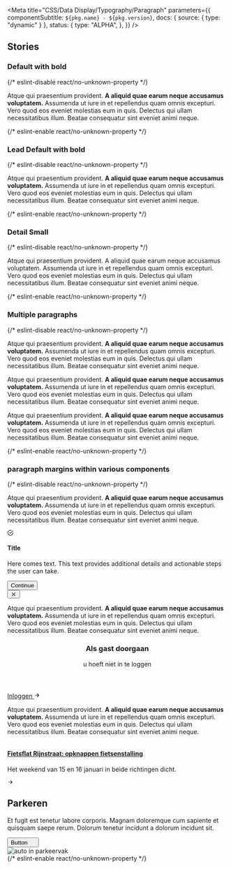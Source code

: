 
<Meta
  title="CSS/Data Display/Typography/Paragraph"
  parameters={{
    componentSubtitle: `${pkg.name} - ${pkg.version}`,
    docs: { source: { type: "dynamic" } },
    status: {
      type: "ALPHA",
    },
  }}
/>

<DesignTokenDocBlock categoryName="Paragraph" viewType="table" />

## Stories

### Default with bold

<Canvas>
  {/* eslint-disable react/no-unknown-property */}
  <Story name="Default">
    <p class="utrecht-paragraph">
      Atque qui praesentium provident. <strong>A aliquid quae earum neque accusamus voluptatem.</strong> Assumenda ut
      iure in et repellendus quam omnis excepturi. Vero quod eos eveniet molestias eum in quis. Delectus qui ullam
      necessitatibus illum. Beatae consequatur sint eveniet animi neque.
    </p>
  </Story>
  {/* eslint-enable react/no-unknown-property */}
</Canvas>

### Lead Default with bold

<Canvas>
  {/* eslint-disable react/no-unknown-property */}
  <Story name="Lead Default">
    <p class="utrecht-paragraph utrecht-paragraph--lead">
      Atque qui praesentium provident. <strong>A aliquid quae earum neque accusamus voluptatem.</strong> Assumenda ut
      iure in et repellendus quam omnis excepturi. Vero quod eos eveniet molestias eum in quis. Delectus qui ullam
      necessitatibus illum. Beatae consequatur sint eveniet animi neque.
    </p>
  </Story>
  {/* eslint-enable react/no-unknown-property */}
</Canvas>

### Detail Small

<Canvas>
  {/* eslint-disable react/no-unknown-property */}
  <Story name="Detail Small">
    <p class="utrecht-paragraph utrecht-paragraph--denhaag-detail">
      Atque qui praesentium provident. A aliquid quae earum neque accusamus voluptatem. Assumenda ut iure in et
      repellendus quam omnis excepturi. Vero quod eos eveniet molestias eum in quis. Delectus qui ullam necessitatibus
      illum. Beatae consequatur sint eveniet animi neque.
    </p>
  </Story>
  {/* eslint-enable react/no-unknown-property */}
</Canvas>

### Multiple paragraphs

<Canvas>
  {/* eslint-disable react/no-unknown-property */}
  <Story name="Multiple paragraphs">
    <p class="utrecht-paragraph utrecht-paragraph--lead">
      Atque qui praesentium provident. <strong>A aliquid quae earum neque accusamus voluptatem.</strong> Assumenda ut
      iure in et repellendus quam omnis excepturi. Vero quod eos eveniet molestias eum in quis. Delectus qui ullam
      necessitatibus illum. Beatae consequatur sint eveniet animi neque.
    </p>
    <p class="utrecht-paragraph">
      Atque qui praesentium provident. <strong>A aliquid quae earum neque accusamus voluptatem.</strong> Assumenda ut
      iure in et repellendus quam omnis excepturi. Vero quod eos eveniet molestias eum in quis. Delectus qui ullam
      necessitatibus illum. Beatae consequatur sint eveniet animi neque.
    </p>
    <p class="utrecht-paragraph">
      Atque qui praesentium provident. <strong>A aliquid quae earum neque accusamus voluptatem.</strong> Assumenda ut
      iure in et repellendus quam omnis excepturi. Vero quod eos eveniet molestias eum in quis. Delectus qui ullam
      necessitatibus illum. Beatae consequatur sint eveniet animi neque.
    </p>
  </Story>
  {/* eslint-enable react/no-unknown-property */}
</Canvas>

### paragraph margins within various components

<Canvas>
  {/* eslint-disable react/no-unknown-property */}
  <Story name="paragraph margins within various components">
    <p class="utrecht-paragraph">
      Atque qui praesentium provident. <strong>A aliquid quae earum neque accusamus voluptatem.</strong> Assumenda ut
      iure in et repellendus quam omnis excepturi. Vero quod eos eveniet molestias eum in quis. Delectus qui ullam
      necessitatibus illum. Beatae consequatur sint eveniet animi neque.
    </p>
    <div class="denhaag-alert denhaag-alert--success">
      <div class="denhaag-alert__main-content">
        <div class="denhaag-alert__icon">
          <svg
            aria-hidden="true"
            class="denhaag-icon"
            focusable="false"
            height="1em"
            shape-rendering="auto"
            viewBox="0 0 24 24"
            width="1em"
            xmlns="http://www.w3.org/2000/svg"
          >
            <path
              d="M22 11.08V12a10 10 0 11-5.93-9.14"
              fill="none"
              stroke="currentColor"
              stroke-linecap="round"
              stroke-linejoin="round"
              stroke-width="2"
            />
            <path
              d="M22 4L12 14.01l-3-3"
              fill="none"
              stroke="currentColor"
              stroke-linecap="round"
              stroke-linejoin="round"
              stroke-width="2"
            />
          </svg>
        </div>
        <div class="denhaag-alert__content">
          <h4 class="utrecht-heading-4">Title</h4>
          <p class="utrecht-paragraph">
            Here comes text. This text provides additional details and actionable steps the user can take.
          </p>
          <button class="denhaag-button" type="button">
            <span class="denhaag-button__label">Continue</span>
          </button>
        </div>
      </div>
      <div class="denhaag-alert__close">
        <button aria-label="Close" class="denhaag-icon-button" tabindex="0" type="button">
          <span>
            <svg
              aria-hidden="true"
              class="MuiSvgIcon-root denhaag-icon"
              fill="none"
              focusable="false"
              height="1em"
              shape-rendering="auto"
              viewBox="0 0 24 24"
              width="1em"
              xmlns="http://www.w3.org/2000/svg"
            >
              <path
                d="M5.293 5.293a1 1 0 011.414 0L12 10.586l5.293-5.293a1 1 0 111.414 1.414L13.414 12l5.293 5.293a1 1 0 01-1.414 1.414L12 13.414l-5.293 5.293a1 1 0 01-1.414-1.414L10.586 12 5.293 6.707a1 1 0 010-1.414z"
                fill="currentColor"
              />
            </svg>
          </span>
        </button>
      </div>
    </div>
    <p class="utrecht-paragraph">
      Atque qui praesentium provident. <strong>A aliquid quae earum neque accusamus voluptatem.</strong> Assumenda ut
      iure in et repellendus quam omnis excepturi. Vero quod eos eveniet molestias eum in quis. Delectus qui ullam
      necessitatibus illum. Beatae consequatur sint eveniet animi neque.
    </p>
    <section className="denhaag-card-authentication">
      <header className="denhaag-card-authentication__header">
        <hgroup className="denhaag-card-authentication__heading">
          <h3 className="utrecht-heading-3 denhaag-card-authentication__title">Als gast doorgaan</h3>
          <p className="utrecht-paragraph denhaag-card-authentication__subtitle">u hoeft niet in te loggen</p>
        </hgroup>
      </header>
      <div className="denhaag-card-authentication__cta">
        <a
          className="denhaag-card-authentication__cta-link denhaag-button denhaag-button--large denhaag-button--primary-action denhaag-button--end-icon"
          href="#example-link"
          target="_self"
          title="Als gast doorgaan"
        >
          Inloggen
          <span className="denhaag-button__icon">
            <svg
              aria-hidden="true"
              className="denhaag-icon"
              focusable="false"
              height="1em"
              viewBox="0 0 24 24"
              width="1em"
              xmlns="http://www.w3.org/2000/svg"
            >
              <path d="M12.293 5.293a1 1 0 011.414 0l6 6a1 1 0 010 1.414l-6 6a1 1 0 01-1.414-1.414L16.586 13H5a1 1 0 110-2h11.586l-4.293-4.293a1 1 0 010-1.414z" />
            </svg>
          </span>
        </a>
      </div>
    </section>
    <p class="utrecht-paragraph">
      Atque qui praesentium provident. <strong>A aliquid quae earum neque accusamus voluptatem.</strong> Assumenda ut
      iure in et repellendus quam omnis excepturi. Vero quod eos eveniet molestias eum in quis. Delectus qui ullam
      necessitatibus illum. Beatae consequatur sint eveniet animi neque.
    </p>
    <div class="denhaag-card-news">
      <img
        alt=""
        class="denhaag-card-news__image"
        src="https://images.unsplash.com/photo-1612799675078-ac368b17e488?w=307&h=173"
      />
      <div class="denhaag-card-news__content">
        <h4 class="utrecht-heading-4 denhaag-card-news__heading">
          <a class="denhaag-card-news__link" href="#example-url">
            Fietsflat Rijnstraat: opknappen fietsenstalling
          </a>
        </h4>
        <p class="utrecht-paragraph denhaag-card-news__paragraph">
          Het weekend van 15 en 16 januari in beide richtingen dicht.
        </p>
        <div className="denhaag-card-news__icon">
          <svg
            aria-hidden="true"
            class="denhaag-icon"
            focusable="false"
            height="1em"
            viewBox="0 0 24 24"
            width="1em"
            xmlns="http://www.w3.org/2000/svg"
          >
            <path
              d="M12.293 5.293a1 1 0 011.414 0l6 6a1 1 0 010 1.414l-6 6a1 1 0 01-1.414-1.414L16.586 13H5a1 1 0 110-2h11.586l-4.293-4.293a1 1 0 010-1.414z"
              fill="currentColor"
            />
          </svg>
        </div>
      </div>
    </div>
    <section class="denhaag-hero denhaag-hero--theme-page">
      <div class="denhaag-hero__container">
        <div class="denhaag-hero__content">
          <h1 class="denhaag-hero__title utrecht-heading-1">Parkeren</h1>
          <p class="utrecht-paragraph denhaag-hero__text">
            Et fugit est tenetur labore corporis. Magnam doloremque cum sapiente et quisquam saepe rerum. Dolorum
            tenetur incidunt a dolorum incidunt sit.
          </p>
          <button class="denhaag-button denhaag-button--end-icon">
            Button
            <span class="denhaag-button__icon">
              <svg
                aria-hidden="true"
                class="denhaag-icon"
                fill="none"
                height="1em"
                viewBox="0 0 15 8"
                width="1em"
                xmlns="http://www.w3.org/2000/svg"
              >
                <path d="M0.792893 0.292893C1.18342 -0.0976311 1.81658 -0.0976311 2.20711 0.292893L7.5 5.58579L12.7929 0.292893C13.1834 -0.0976311 13.8166 -0.0976311 14.2071 0.292893C14.5976 0.683418 14.5976 1.31658 14.2071 1.70711L8.20711 7.70711C7.81658 8.09763 7.18342 8.09763 6.79289 7.70711L0.792893 1.70711C0.402369 1.31658 0.402369 0.683418 0.792893 0.292893Z" />
              </svg>
            </span>
          </button>
        </div>
      </div>
      <img
        alt="auto in parkeervak"
        class="denhaag-hero__image"
        src="https://images.unsplash.com/photo-1470224114660-3f6686c562eb?fit=crop&w=560&h=400"
      />
    </section>
  </Story>
  {/* eslint-enable react/no-unknown-property */}
</Canvas>
